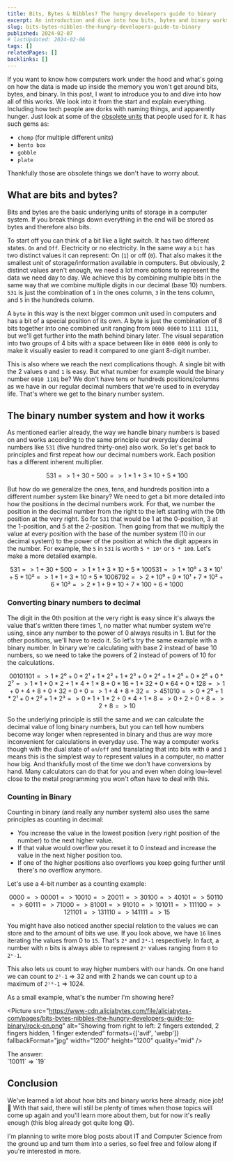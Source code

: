 ```yaml
---
title: Bits, Bytes & Nibbles? The hungry developers guide to binary
excerpt: An introduction and dive into how bits, bytes and binary works and how data is stored in computers.
slug: bits-bytes-nibbles-the-hungry-developers-guide-to-binary
published: 2024-02-07
# lastUpdated: 2024-02-06
tags: []
relatedPages: []
backlinks: []
---
```



If you want to know how computers work under the hood and what's going on how the data is made up inside the memory you won't get around bits, bytes, and binary. In this post, I want to introduce you to and dive into how all of this works. We look into it from the start and explain everything. Including how tech people are dorks with naming things, and apparently hunger. Just look at some of the [obsolete units](https://en.wikipedia.org/wiki/Units_of_information#Obsolete_and_unusual_units) that people used for it. It has such gems as:

- `chomp` (for multiple different units)
- `bento box`
- `gobble`
- `plate`

Thankfully those are obsolete things we don't have to worry about.

## What are bits and bytes?

Bits and bytes are the basic underlying units of storage in a computer system. If you break things down everything in the end will be stored as bytes and therefore also bits.

To start off you can think of a bit like a light switch. It has two different states. `On` and `Off`. Electricity or no electricity. In the same way a `bit` has two distinct values it can represent: On (`1`) or off (`0`). That also makes it the smallest unit of storage/information available in computers. But obviously, 2 distinct values aren't enough, we need a lot more options to represent the data we need day to day. We achieve this by combining multiple bits in the same way that we combine multiple digits in our decimal (base 10) numbers. `531` is just the combination of  `1` in the ones column, `3` in the tens column, and `5` in the hundreds column.

A `byte` in this way is the next bigger common unit used in computers and has a bit of a special position of its own. A byte is just the combination of 8 bits together into one combined unit ranging from `0000 0000` to `1111 1111`, but we'll get further into the math behind binary later. The visual separation into two groups of 4 bits with a space between like in `0000 0000` is only to make it visually easier to read it compared to one giant 8-digit number.

This is also where we reach the next complications though. A single bit with the 2 values `0` and `1` is easy. But what number for example would the binary number `0010 1101` be? We don't have tens or hundreds positions/columns as we have in our regular decimal numbers that we're used to in everyday life. That's where we get to the binary number system.

## The binary number system and how it works

As mentioned earlier already, the way we handle binary numbers is based on and works according to the same principle our everyday decimal numbers like `531` (five hundred thirty-one) also work. So let's get back to principles and first repeat how our decimal numbers work. Each position has a different inherent multiplier.

```math
531
    => 1 + 30 + 500
    => 1 * 1 + 3 * 10 + 5 * 100
```

But how do we generalize the ones, tens, and hundreds position into a different number system like binary? We need to get a bit more detailed into how the positions in the decimal numbers work. For that, we number the position in the decimal number from the right to the left starting with the 0th position at the very right. So for `531` that would be 1 at the 0-position, 3 at the 1-position, and 5 at the 2-position. Then going from that we multiply the value at every position with the base of the number system (10 in our decimal system) to the power of the position at which the digit appears in the number. For example, the `5` in `531` is worth `5 * 10²` or `5 * 100`. Let's make a more detailed example.

```math
531
    => 1 + 30 + 500
    => 1 * 1 + 3 * 10 + 5 * 100

531
    => 1 * 10⁰ + 3 * 10¹ + 5 * 10²
    => 1 * 1 + 3 * 10 + 5 * 100

6792
    => 2 * 10⁰ + 9 * 10¹ + 7 * 10² + 6 * 10³
    => 2 * 1 + 9 * 10 + 7 * 100 + 6 * 1000
```

### Converting binary numbers to decimal

The digit in the 0th position at the very right is easy since it's always the value that's written there times 1, no matter what number system we're using, since any number to the power of 0 always results in 1. But for the other positions, we'll have to redo it. So let's try the same example with a binary number. In binary we're calculating with base 2 instead of base 10 numbers, so we need to take the powers of 2 instead of powers of 10 for the calculations.

```math
0010 1101
    => 1 * 2⁰ + 0 * 2¹ + 1 * 2² + 1 * 2³ + 0 * 2⁴ + 1 * 2⁵ + 0 * 2⁶ + 0 * 2⁷
    => 1 * 1 + 0 * 2 + 1 * 4 + 1 * 8 + 0 * 16 + 1 * 32 + 0 * 64 + 0 * 128
    => 1 + 0 + 4 + 8 + 0 + 32 + 0 + 0
    => 1 + 4 + 8 + 32
    => 45

1010
    => 0 * 2⁰ + 1 * 2¹ + 0 * 2² + 1 * 2³
    => 0 * 1 + 1 * 2 + 0 * 4 + 1 * 8
    => 0 + 2 + 0 + 8
    => 2 + 8
    => 10
```

So the underlying principle is still the same and we can calculate the decimal value of long binary numbers, but you can tell how numbers become way longer when represented in binary and thus are way more inconvenient for calculations in everyday use. The way a computer works though with the dual state of `on`/`off` and translating that into bits with `0` and `1` means this is the simplest way to represent values in a computer, no matter how big. And thankfully most of the time we don't have conversions by hand. Many calculators can do that for you and even when doing low-level close to the metal programming you won't often have to deal with this.

### Counting in Binary

Counting in binary (and really any number system) also uses the same principles as counting in decimal:

- You increase the value in the lowest position (very right position of the number) to the next higher value.
- If that value would overflow you reset it to 0 instead and increase the value in the next higher position too.
- If one of the higher positions also overflows you keep going further until there's no overflow anymore.

Let's use a 4-bit number as a counting example:

```math
0000 => 0
0001 => 1
0010 => 2
0011 => 3
0100 => 4
0101 => 5
0110 => 6
0111 => 7
1000 => 8
1001 => 9
1010 => 10
1011 => 11
1100 => 12
1101 => 13
1110 => 14
1111 => 15
```

You might have also noticed another special relation to the values we can store and to the amount of bits we use. If you look above, we have `16` lines iterating the values from 0 to `15`. That's `2⁴` and `2⁴-1` respectively. In fact, a number with `n` bits is always able to represent `2ⁿ` values ranging from `0` to `2ⁿ-1`.

This also lets us count to way higher numbers with our hands. On one hand we can count to `2⁵-1` => 32 and with 2 hands we can count up to a maximum of `2¹⁰-1` => 1024.

As a small example, what's the number I'm showing here?

<Picture src="https://www-cdn.aliciabytes.com/file/aliciabytes-com/pages/bits-bytes-nibbles-the-hungry-developers-guide-to-binary/rock-on.png" alt="Showing from right to left: 2 fingers extended, 2 fingers hidden, 1 finger extended" formats={['avif', 'webp']} fallbackFormat="jpg" width="1200" height="1200" quality="mid" />

<Spoiler>
<summary slot="summary">The answer:</summary>
`10011` => `19`
</Spoiler>

## Conclusion

We've learned a lot about how bits and binary works here already, nice job! 🥳
With that said, there will still be plenty of times when those topics will come up again and you'll learn more about them, but for now it's really enough (this blog already got quite long 😅).

I'm planning to write more blog posts about IT and Computer Science from the ground up and turn them into a series, so feel free and follow along if you're interested in more.
